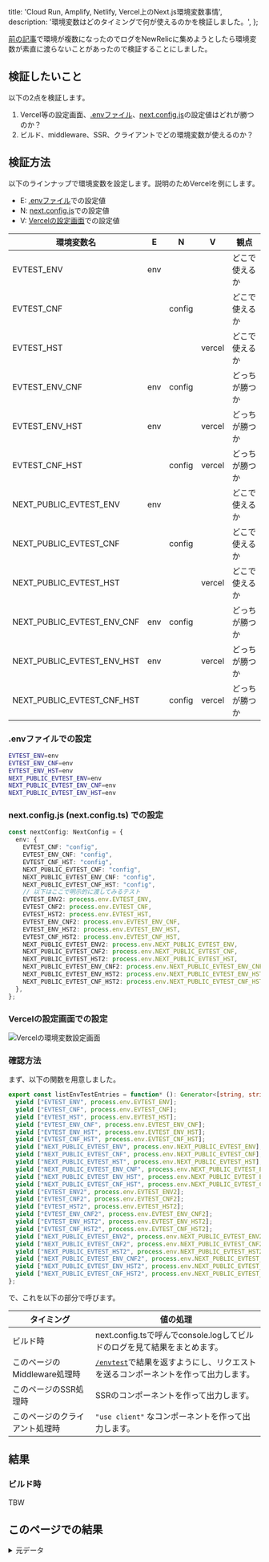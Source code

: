   title: 'Cloud Run, Amplify, Netlify, Vercel上のNext.js環境変数事情',
  description: '環境変数はどのタイミングで何が使えるのかを検証しました。',
};

[前の記事](./multi-cloud)で環境が複数になったのでログをNewRelicに集めようとしたら環境変数が素直に渡らないことがあったので検証することにしました。

## 検証したいこと

以下の2点を検証します。

1. Vercel等の設定画面、[.envファイル]、[next.config.js]の設定値はどれが勝つのか？
2. ビルド、middleware、SSR、クライアントでどの環境変数が使えるのか？

[.envファイル]: https://nextjs.org/docs/app/building-your-application/configuring/environment-variables
[next.config.js]: https://nextjs.org/docs/app/api-reference/next-config-js/env

## 検証方法

以下のラインナップで環境変数を設定します。説明のためVercelを例にします。

- E: [.envファイル]での設定値
- N: [next.config.js]での設定値
- V: [Vercelの設定画面]での設定値

[Vercelの設定画面]: https://vercel.com/docs/projects/environment-variables

|環境変数名|E|N|V|観点|
|---|:---:|:---:|:---:|---|
|EVTEST_ENV                |env|      |      |どこで使えるか|
|EVTEST_CNF                |   |config|      |どこで使えるか|
|EVTEST_HST                |   |      |vercel|どこで使えるか|
|EVTEST_ENV_CNF            |env|config|      |どっちが勝つか|
|EVTEST_ENV_HST            |env|      |vercel|どっちが勝つか|
|EVTEST_CNF_HST            |   |config|vercel|どっちが勝つか|
|NEXT_PUBLIC_EVTEST_ENV    |env|      |      |どこで使えるか|
|NEXT_PUBLIC_EVTEST_CNF    |   |config|      |どこで使えるか|
|NEXT_PUBLIC_EVTEST_HST    |   |      |vercel|どこで使えるか|
|NEXT_PUBLIC_EVTEST_ENV_CNF|env|config|      |どっちが勝つか|
|NEXT_PUBLIC_EVTEST_ENV_HST|env|      |vercel|どっちが勝つか|
|NEXT_PUBLIC_EVTEST_CNF_HST|   |config|vercel|どっちが勝つか|

### .envファイルでの設定

```sh
EVTEST_ENV=env
EVTEST_ENV_CNF=env
EVTEST_ENV_HST=env
NEXT_PUBLIC_EVTEST_ENV=env
NEXT_PUBLIC_EVTEST_ENV_CNF=env
NEXT_PUBLIC_EVTEST_ENV_HST=env
```

### next.config.js (next.config.ts) での設定

```ts
const nextConfig: NextConfig = {
  env: {
    EVTEST_CNF: "config",
    EVTEST_ENV_CNF: "config",
    EVTEST_CNF_HST: "config",
    NEXT_PUBLIC_EVTEST_CNF: "config",
    NEXT_PUBLIC_EVTEST_ENV_CNF: "config",
    NEXT_PUBLIC_EVTEST_CNF_HST: "config",
    // 以下はここで明示的に渡してみるテスト
    EVTEST_ENV2: process.env.EVTEST_ENV,
    EVTEST_CNF2: process.env.EVTEST_CNF,
    EVTEST_HST2: process.env.EVTEST_HST,
    EVTEST_ENV_CNF2: process.env.EVTEST_ENV_CNF,
    EVTEST_ENV_HST2: process.env.EVTEST_ENV_HST,
    EVTEST_CNF_HST2: process.env.EVTEST_CNF_HST,
    NEXT_PUBLIC_EVTEST_ENV2: process.env.NEXT_PUBLIC_EVTEST_ENV,
    NEXT_PUBLIC_EVTEST_CNF2: process.env.NEXT_PUBLIC_EVTEST_CNF,
    NEXT_PUBLIC_EVTEST_HST2: process.env.NEXT_PUBLIC_EVTEST_HST,
    NEXT_PUBLIC_EVTEST_ENV_CNF2: process.env.NEXT_PUBLIC_EVTEST_ENV_CNF,
    NEXT_PUBLIC_EVTEST_ENV_HST2: process.env.NEXT_PUBLIC_EVTEST_ENV_HST,
    NEXT_PUBLIC_EVTEST_CNF_HST2: process.env.NEXT_PUBLIC_EVTEST_CNF_HST,
  },
};
```

### Vercelの設定画面での設定

![Vercelの環境変数設定画面](./vercel01.webp)

### 確認方法

まず、以下の関数を用意しました。

```ts
export const listEnvTestEntries = function* (): Generator<[string, string | undefined]> {
  yield ["EVTEST_ENV", process.env.EVTEST_ENV];
  yield ["EVTEST_CNF", process.env.EVTEST_CNF];
  yield ["EVTEST_HST", process.env.EVTEST_HST];
  yield ["EVTEST_ENV_CNF", process.env.EVTEST_ENV_CNF];
  yield ["EVTEST_ENV_HST", process.env.EVTEST_ENV_HST];
  yield ["EVTEST_CNF_HST", process.env.EVTEST_CNF_HST];
  yield ["NEXT_PUBLIC_EVTEST_ENV", process.env.NEXT_PUBLIC_EVTEST_ENV];
  yield ["NEXT_PUBLIC_EVTEST_CNF", process.env.NEXT_PUBLIC_EVTEST_CNF];
  yield ["NEXT_PUBLIC_EVTEST_HST", process.env.NEXT_PUBLIC_EVTEST_HST];
  yield ["NEXT_PUBLIC_EVTEST_ENV_CNF", process.env.NEXT_PUBLIC_EVTEST_ENV_CNF];
  yield ["NEXT_PUBLIC_EVTEST_ENV_HST", process.env.NEXT_PUBLIC_EVTEST_ENV_HST];
  yield ["NEXT_PUBLIC_EVTEST_CNF_HST", process.env.NEXT_PUBLIC_EVTEST_CNF_HST];
  yield ["EVTEST_ENV2", process.env.EVTEST_ENV2];
  yield ["EVTEST_CNF2", process.env.EVTEST_CNF2];
  yield ["EVTEST_HST2", process.env.EVTEST_HST2];
  yield ["EVTEST_ENV_CNF2", process.env.EVTEST_ENV_CNF2];
  yield ["EVTEST_ENV_HST2", process.env.EVTEST_ENV_HST2];
  yield ["EVTEST_CNF_HST2", process.env.EVTEST_CNF_HST2];
  yield ["NEXT_PUBLIC_EVTEST_ENV2", process.env.NEXT_PUBLIC_EVTEST_ENV2];
  yield ["NEXT_PUBLIC_EVTEST_CNF2", process.env.NEXT_PUBLIC_EVTEST_CNF2];
  yield ["NEXT_PUBLIC_EVTEST_HST2", process.env.NEXT_PUBLIC_EVTEST_HST2];
  yield ["NEXT_PUBLIC_EVTEST_ENV_CNF2", process.env.NEXT_PUBLIC_EVTEST_ENV_CNF2];
  yield ["NEXT_PUBLIC_EVTEST_ENV_HST2", process.env.NEXT_PUBLIC_EVTEST_ENV_HST2];
  yield ["NEXT_PUBLIC_EVTEST_CNF_HST2", process.env.NEXT_PUBLIC_EVTEST_CNF_HST2];
};
```

で、これを以下の部分で呼びます。

|タイミング|値の処理|
|---|---|
|ビルド時|next.config.tsで呼んでconsole.logしてビルドのログを見て結果をまとめます。|
|このページのMiddleware処理時|[`/envtest`](/envtest)で結果を返すようにし、リクエストを送るコンポーネントを作って出力します。|
|このページのSSR処理時|SSRのコンポーネントを作って出力します。|
|このページのクライアント処理時|`"use client"` なコンポーネントを作って出力します。|

## 結果

### ビルド時

TBW

## このページでの結果

<EnvTestTable id="envtest-result"/>

<details>
<summary>元データ</summary>

### Middleware

<EnvTestMiddleware/>

### SSR

<EnvTestSsr/>

### Client

<EnvTestClient/>
</details>

